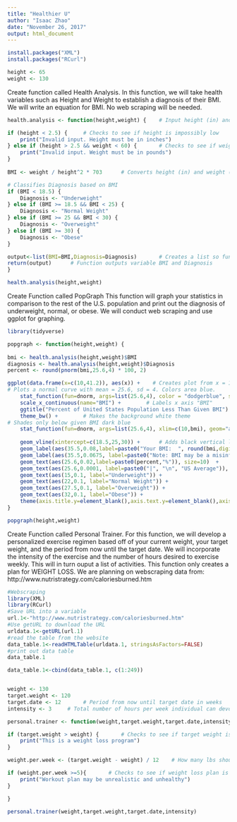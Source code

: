 ```yaml
---
title: "Healthier U"
author: "Isaac Zhao"
date: "November 26, 2017"
output: html_document
---
```

```r
install.packages("XML")
install.packages("RCurl")
```

```r
height <- 65
weight <- 130
```

Create function called Health Analysis. In this function, we will take health variables such as Height and Weight to establish a diagnosis of their BMI. We will write an equation for BMI. No web scraping will be needed.
```r
health.analysis <- function(height,weight) {    # Input height (in) and weight (lb) into function

if (height < 2.5) {     # Checks to see if height is impossibly low
    print("Invalid input. Height must be in inches")
} else if (height > 2.5 && weight < 60) {       # Checks to see if weight is impossibly low
    print("Invalid input. Weight must be in pounds")
}
    
BMI <- weight / height^2 * 703      # Converts height (in) and weight (lb) into BMI

# Classifies Diagnosis based on BMI 
if (BMI < 18.5) {
    Diagnosis <- "Underweight"
} else if (BMI >= 18.5 && BMI < 25) {
    Diagnosis <- "Normal Weight"
} else if (BMI >= 25 && BMI < 30) {
    Diagnosis <- "Overweight"
} else if (BMI >= 30) {
    Diagnosis <- "Obese"
}

output<-list(BMI=BMI,Diagnosis=Diagnosis)       # Creates a list so function can return two variables
return(output)      # Function outputs variable BMI and Diagnosis
}

health.analysis(height,weight)
```


Create Function called PopGraph This function will graph your statistics in comparison to the rest of the U.S. population and print out the diagnosis of underweight, normal, or obese. We will conduct web scraping and use ggplot for graphing.
```r
library(tidyverse)

popgraph <- function(height,weight) {
    
bmi <- health.analysis(height,weight)$BMI
diagnosis <- health.analysis(height,weight)$Diagnosis
percent <- round(pnorm(bmi,25.6,4) * 100, 2)

ggplot(data.frame(x=c(10,41.2)), aes(x)) +    # Creates plot from x = 10.6 to 40.6
# Plots a normal curve with mean = 25.6, sd = 4. Colors area blue.
    stat_function(fun=dnorm, args=list(25.6,4), color = "dodgerblue", size = 2, geom="area", fill="cadetblue1", alpha = 0.4) +     
    scale_x_continuous(name="BMI") +        # Labels x axis "BMI"
    ggtitle("Percent of United States Population Less Than Given BMI") +   # Adds a graph title
    theme_bw() +        # Makes the background white theme
# Shades only below given BMI dark blue
    stat_function(fun=dnorm, args=list(25.6,4), xlim=c(10,bmi), geom="area", fill="cadetblue3", alpha = 0.7) +   
    
    geom_vline(xintercept=c(18.5,25,30)) +      # Adds black vertical lines in desired locations
    geom_label(aes(35.5,0.08,label=paste0("Your BMI:  ", round(bmi,digits=1), "\n", "Diagnosis:  ", diagnosis)), size=4.3)  +    # prints rounded BMI to 1 decimal and Diagnosis on top right 
    geom_label(aes(35.5,0.0675, label=paste0("Note: BMI may be a misinformative measure", "\n", " of health as it doesn't take into account", "\n", " for muscle mass or body shape.")), color="red", size=2.3) +
    geom_text(aes(25.6,0.02,label=paste0(percent,"%")), size=10)  +     # Adds % label in middle of graph
    geom_text(aes(25.6,0.0001, label=paste0("|", "\n", "US Average")), color="green") +  # Adds average tick mark
    geom_text(aes(15,0.1, label="Underweight")) +
    geom_text(aes(22,0.1, label="Normal Weight")) +
    geom_text(aes(27.5,0.1, label="Overweight")) +
    geom_text(aes(32,0.1, label="Obese")) +
    theme(axis.title.y=element_blank(),axis.text.y=element_blank(),axis.ticks.y=element_blank())    # Removes y axis information
}

popgraph(height,weight)
```


Create Function called Personal Trainer. For this function, we will develop a personalized exercise regimen based off of your current weight, your target weight, and the period from now until the target date. We will incorporate the intensity of the exercise and the number of hours desired to exercise weekly. This will in turn ouput a list of activities. This function only creates a plan for WEIGHT LOSS. We are planning on webscraping data from: http://www.nutristrategy.com/caloriesburned.htm

```r
#Webscraping
library(XML)
library(RCurl)
#Save URL into a variable
url.1<-"http://www.nutristrategy.com/caloriesburned.htm"
#Use getURL to download the URL
urldata.1<-getURL(url.1)
#read the table from the website 
data_table.1<-readHTMLTable(urldata.1, stringsAsFactors=FALSE)
#print out data table
data_table.1

data_table.1<-cbind(data_table.1, c(1:249))



```

```r
weight <- 130
target.weight <- 120
target.date <- 12       # Period from now until target date in weeks
intensity <- 3     # Total number of hours per week individual can devote to weight loss program

personal.trainer <- function(weight,target.weight,target.date,intensity) {

if (target.weight > weight) {       # Checks to see if target weight is less than current weight
    print("This is a weight loss program")
}

weight.per.week <- (target.weight - weight) / 12    # How many lbs should be lost per week on average

if (weight.per.week >=5){       # Checks to see if weight loss plan is too extreme
    print("Workout plan may be unrealistic and unhealthy")
}

}

personal.trainer(weight,target.weight,target.date,intensity)
```


